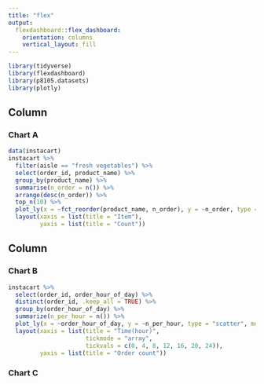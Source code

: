```yaml
---
title: "flex"
output:
  flexdashboard::flex_dashboard:
    orientation: columns
    vertical_layout: fill
---
```


```r
library(tidyverse)
library(flexdashboard)
library(p8105.datasets)
library(plotly)
```

Column {data-width=650}
-----------------------------------------------------------------------

### Chart A

```r
data(instacart)
instacart %>% 
  filter(aisle == "fresh vegetables") %>% 
  select(order_id, product_name) %>% 
  group_by(product_name) %>% 
  summarise(n_order = n()) %>% 
  arrange(desc(n_order)) %>% 
  top_n(10) %>%  
  plot_ly(x = ~fct_reorder(product_name, n_order), y = ~n_order, type = "bar") %>% 
  layout(xaxis = list(title = "Item"), 
         yaxis = list(title = "Count"))
```

Column {data-width=350}
-----------------------------------------------------------------------

### Chart B

```r
instacart %>%
  select(order_id, order_hour_of_day) %>% 
  distinct(order_id, .keep_all = TRUE) %>% 
  group_by(order_hour_of_day) %>% 
  summarize(n_per_hour = n()) %>% 
  plot_ly(x = ~order_hour_of_day, y = ~n_per_hour, type = "scatter", mode = "lines") %>% 
  layout(xaxis = list(title = "Time(hour)", 
                      tickmode = "array", 
                      tickvals = c(0, 4, 8, 12, 16, 20, 24)), 
         yaxis = list(title = "Order count"))
```

### Chart C

```r

```